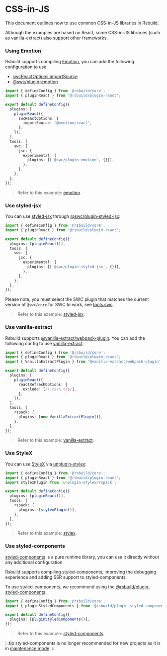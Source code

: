 # CSS-in-JS

This document outlines how to use common CSS-in-JS libraries in Rsbuild.

Although the examples are based on React, some CSS-in-JS libraries (such as [vanilla-extract](#vanilla-extract)) also support other frameworks.

### Using Emotion

Rsbuild supports compiling [Emotion](https://github.com/emotion-js/emotion), you can add the following configuration to use:

- [swcReactOptions.importSource](/plugins/list/plugin-react#swcreactoptions)
- [@swc/plugin-emotion](https://npmjs.com/package/@swc/plugin-emotion)

```ts title="rsbuild.config.ts"
import { defineConfig } from '@rsbuild/core';
import { pluginReact } from '@rsbuild/plugin-react';

export default defineConfig({
  plugins: [
    pluginReact({
      swcReactOptions: {
        importSource: '@emotion/react',
      },
    }),
  ],
  tools: {
    swc: {
      jsc: {
        experimental: {
          plugins: [['@swc/plugin-emotion', {}]],
        },
      },
    },
  },
});
```

> Refer to this example: [emotion](https://github.com/rspack-contrib/rstack-examples/tree/main/rsbuild/emotion).

### Use styled-jsx

You can use [styled-jsx](https://github.com/vercel/styled-jsx) through [@swc/plugin-styled-jsx](https://npmjs.com/package/@swc/plugin-styled-jsx):

```ts title="rsbuild.config.ts"
import { defineConfig } from '@rsbuild/core';
import { pluginReact } from '@rsbuild/plugin-react';

export default defineConfig({
  plugins: [pluginReact()],
  tools: {
    swc: {
      jsc: {
        experimental: {
          plugins: [['@swc/plugin-styled-jsx', {}]],
        },
      },
    },
  },
});
```

Please note, you must select the SWC plugin that matches the current version of `@swc/core` for SWC to work, see [tools.swc](/config/tools/swc).

> Refer to this example: [styled-jsx](https://github.com/rspack-contrib/rstack-examples/tree/main/rsbuild/styled-jsx).

### Use vanilla-extract

Rsbuild supports [@vanilla-extract/webpack-plugin](https://npmjs.com/package/@vanilla-extract/webpack-plugin). You can add the following config to use [vanilla-extract](https://github.com/vanilla-extract-css/vanilla-extract):

```ts title="rsbuild.config.ts"
import { defineConfig } from '@rsbuild/core';
import { pluginReact } from '@rsbuild/plugin-react';
import { VanillaExtractPlugin } from '@vanilla-extract/webpack-plugin';

export default defineConfig({
  plugins: [
    pluginReact({
      reactRefreshOptions: {
        exclude: [/\.css\.ts$/],
      },
    }),
  ],
  tools: {
    rspack: {
      plugins: [new VanillaExtractPlugin()],
    },
  },
});
```

> Refer to this example: [vanilla-extract](https://github.com/rspack-contrib/rstack-examples/tree/main/rsbuild/vanilla-extract).

### Use StyleX

You can use [StyleX](https://github.com/facebook/stylex) via [unplugin-stylex](https://github.com/eryue0220/unplugin-stylex):

```ts title="rsbuild.config.ts"
import { defineConfig } from '@rsbuild/core';
import { pluginReact } from '@rsbuild/plugin-react';
import stylexPlugin from 'unplugin-stylex/rspack';

export default defineConfig({
  plugins: [pluginReact()],
  tools: {
    rspack: {
      plugins: [stylexPlugin()],
    },
  },
});
```

> Refer to this example: [stylex](https://github.com/rspack-contrib/rstack-examples/tree/main/rsbuild/stylex).

### Use styled-components

[styled-components](https://github.com/styled-components/styled-components) is a pure runtime library, you can use it directly without any additional configuration.

Rsbuild supports compiling styled-components, improving the debugging experience and adding SSR support to styled-components.

To use styled-components, we recommend using the [@rsbuild/plugin-styled-components](https://github.com/rsbuild-contrib/rsbuild-plugin-styled-components).

```ts title="rsbuild.config.ts"
import { defineConfig } from '@rsbuild/core';
import { pluginStyledComponents } from '@rsbuild/plugin-styled-components';

export default defineConfig({
  plugins: [pluginStyledComponents()],
});
```

> Refer to this example: [styled-components](https://github.com/rspack-contrib/rstack-examples/tree/main/rsbuild/styled-components).

:::tip
styled-components is no longer recommended for new projects as it is in [maintenance mode](https://opencollective.com/styled-components/updates/thank-you).
:::
